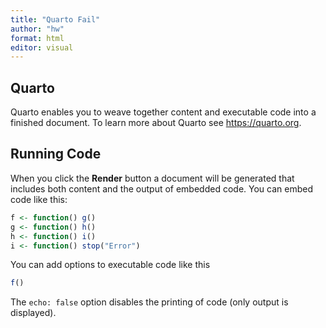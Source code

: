 ```yaml
---
title: "Quarto Fail"
author: "hw"
format: html
editor: visual
---
```


## Quarto

Quarto enables you to weave together content and executable code into a finished document. To learn more about Quarto see <https://quarto.org>.

## Running Code

When you click the **Render** button a document will be generated that includes both content and the output of embedded code. You can embed code like this:

```r
f <- function() g()
g <- function() h()
h <- function() i()
i <- function() stop("Error")

```

You can add options to executable code like this

```r
f()
```

The `echo: false` option disables the printing of code (only output is displayed).
